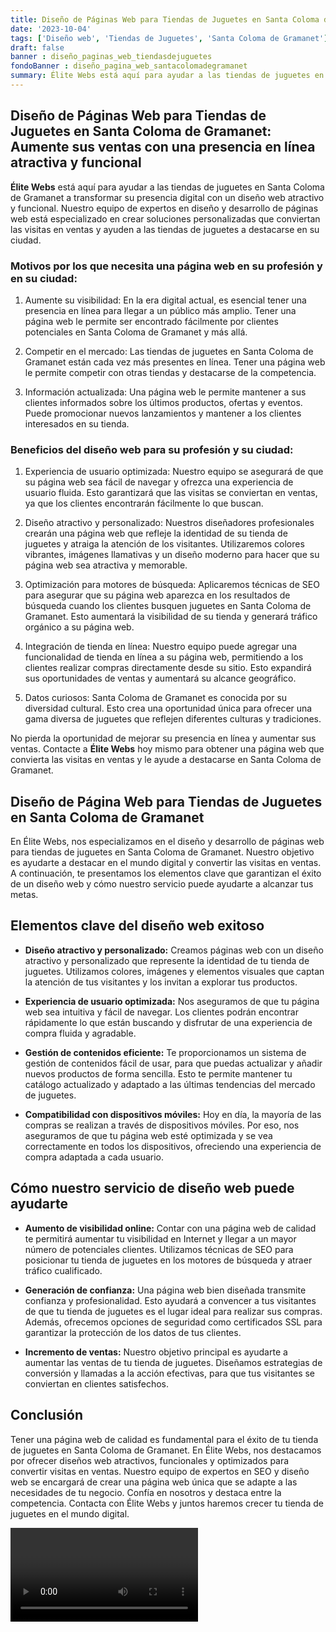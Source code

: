 ```yaml
---
title: Diseño de Páginas Web para Tiendas de Juguetes en Santa Coloma de Gramanet
date: '2023-10-04'
tags: ['Diseño web', 'Tiendas de Juguetes', 'Santa Coloma de Gramanet']
draft: false
banner : diseño_paginas_web_tiendasdejuguetes
fondoBanner : diseño_pagina_web_santacolomadegramanet
summary: Élite Webs está aquí para ayudar a las tiendas de juguetes en Santa Coloma de Gramanet a transformar su presencia digital con un diseño web atractivo y funcional. Nuestro equipo de expertos en diseño y desarrollo de páginas web está especializado en crear soluciones personalizadas que conviertan las visitas en ventas y ayuden a las tiendas de juguetes a destacarse en su ciudad.
---
```


## Diseño de Páginas Web para Tiendas de Juguetes en Santa Coloma de Gramanet: Aumente sus ventas con una presencia en línea atractiva y funcional

**Élite Webs** está aquí para ayudar a las tiendas de juguetes en Santa Coloma de Gramanet a transformar su presencia digital con un diseño web atractivo y funcional. Nuestro equipo de expertos en diseño y desarrollo de páginas web está especializado en crear soluciones personalizadas que conviertan las visitas en ventas y ayuden a las tiendas de juguetes a destacarse en su ciudad.

### Motivos por los que necesita una página web en su profesión y en su ciudad:

1. Aumente su visibilidad: En la era digital actual, es esencial tener una presencia en línea para llegar a un público más amplio. Tener una página web le permite ser encontrado fácilmente por clientes potenciales en Santa Coloma de Gramanet y más allá.

2. Competir en el mercado: Las tiendas de juguetes en Santa Coloma de Gramanet están cada vez más presentes en línea. Tener una página web le permite competir con otras tiendas y destacarse de la competencia.

3. Información actualizada: Una página web le permite mantener a sus clientes informados sobre los últimos productos, ofertas y eventos. Puede promocionar nuevos lanzamientos y mantener a los clientes interesados en su tienda.

### Beneficios del diseño web para su profesión y su ciudad:

1. Experiencia de usuario optimizada: Nuestro equipo se asegurará de que su página web sea fácil de navegar y ofrezca una experiencia de usuario fluida. Esto garantizará que las visitas se conviertan en ventas, ya que los clientes encontrarán fácilmente lo que buscan.

2. Diseño atractivo y personalizado: Nuestros diseñadores profesionales crearán una página web que refleje la identidad de su tienda de juguetes y atraiga la atención de los visitantes. Utilizaremos colores vibrantes, imágenes llamativas y un diseño moderno para hacer que su página web sea atractiva y memorable.

3. Optimización para motores de búsqueda: Aplicaremos técnicas de SEO para asegurar que su página web aparezca en los resultados de búsqueda cuando los clientes busquen juguetes en Santa Coloma de Gramanet. Esto aumentará la visibilidad de su tienda y generará tráfico orgánico a su página web.

4. Integración de tienda en línea: Nuestro equipo puede agregar una funcionalidad de tienda en línea a su página web, permitiendo a los clientes realizar compras directamente desde su sitio. Esto expandirá sus oportunidades de ventas y aumentará su alcance geográfico.

5. Datos curiosos: Santa Coloma de Gramanet es conocida por su diversidad cultural. Esto crea una oportunidad única para ofrecer una gama diversa de juguetes que reflejen diferentes culturas y tradiciones.

No pierda la oportunidad de mejorar su presencia en línea y aumentar sus ventas. Contacte a **Élite Webs** hoy mismo para obtener una página web que convierta las visitas en ventas y le ayude a destacarse en Santa Coloma de Gramanet.

<GifSeo />

<Cta />

## Diseño de Página Web para Tiendas de Juguetes en Santa Coloma de Gramanet

En Élite Webs, nos especializamos en el diseño y desarrollo de páginas web para tiendas de juguetes en Santa Coloma de Gramanet. Nuestro objetivo es ayudarte a destacar en el mundo digital y convertir las visitas en ventas. A continuación, te presentamos los elementos clave que garantizan el éxito de un diseño web y cómo nuestro servicio puede ayudarte a alcanzar tus metas.

## Elementos clave del diseño web exitoso

- **Diseño atractivo y personalizado:** Creamos páginas web con un diseño atractivo y personalizado que represente la identidad de tu tienda de juguetes. Utilizamos colores, imágenes y elementos visuales que captan la atención de tus visitantes y los invitan a explorar tus productos.

- **Experiencia de usuario optimizada:** Nos aseguramos de que tu página web sea intuitiva y fácil de navegar. Los clientes podrán encontrar rápidamente lo que están buscando y disfrutar de una experiencia de compra fluida y agradable.

- **Gestión de contenidos eficiente:** Te proporcionamos un sistema de gestión de contenidos fácil de usar, para que puedas actualizar y añadir nuevos productos de forma sencilla. Esto te permite mantener tu catálogo actualizado y adaptado a las últimas tendencias del mercado de juguetes.

- **Compatibilidad con dispositivos móviles:** Hoy en día, la mayoría de las compras se realizan a través de dispositivos móviles. Por eso, nos aseguramos de que tu página web esté optimizada y se vea correctamente en todos los dispositivos, ofreciendo una experiencia de compra adaptada a cada usuario.

## Cómo nuestro servicio de diseño web puede ayudarte

- **Aumento de visibilidad online:** Contar con una página web de calidad te permitirá aumentar tu visibilidad en Internet y llegar a un mayor número de potenciales clientes. Utilizamos técnicas de SEO para posicionar tu tienda de juguetes en los motores de búsqueda y atraer tráfico cualificado.

- **Generación de confianza:** Una página web bien diseñada transmite confianza y profesionalidad. Esto ayudará a convencer a tus visitantes de que tu tienda de juguetes es el lugar ideal para realizar sus compras. Además, ofrecemos opciones de seguridad como certificados SSL para garantizar la protección de los datos de tus clientes.

- **Incremento de ventas:** Nuestro objetivo principal es ayudarte a aumentar las ventas de tu tienda de juguetes. Diseñamos estrategias de conversión y llamadas a la acción efectivas, para que tus visitantes se conviertan en clientes satisfechos.

## Conclusión

Tener una página web de calidad es fundamental para el éxito de tu tienda de juguetes en Santa Coloma de Gramanet. En Élite Webs, nos destacamos por ofrecer diseños web atractivos, funcionales y optimizados para convertir visitas en ventas. Nuestro equipo de expertos en SEO y diseño web se encargará de crear una página web única que se adapte a las necesidades de tu negocio. Confía en nosotros y destaca entre la competencia. Contacta con Élite Webs y juntos haremos crecer tu tienda de juguetes en el mundo digital.

<Video />

<CtaBot job='Tiendas de Juguetes' city='Santa Coloma de Gramanet'/>

<Gmaps query='Santa Coloma de Gramanet+españa+maps' />